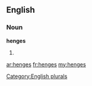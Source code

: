 ==English==

===Noun===
'''henges'''

# {{plural of|[[henge]]}}

[[Category:English plurals]]

[[ar:henges]]
[[fr:henges]]
[[my:henges]]